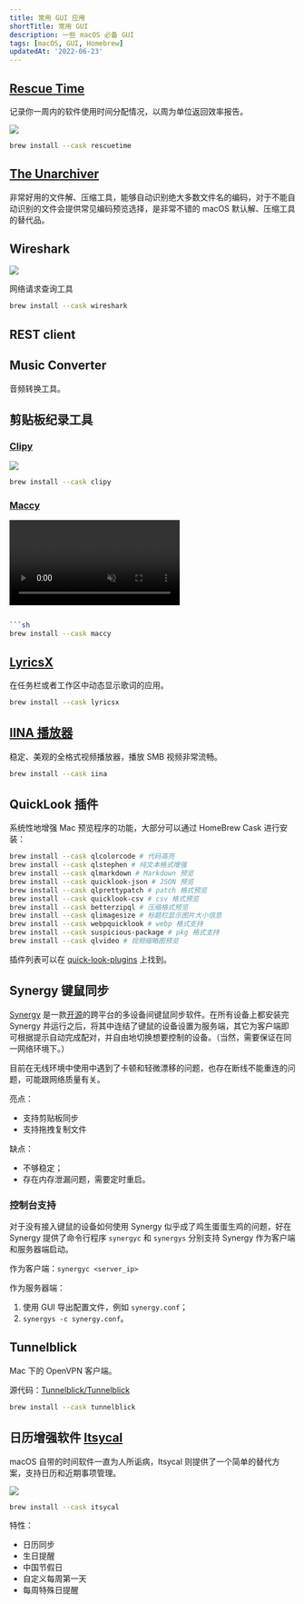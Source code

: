 ```yaml
---
title: 常用 GUI 应用
shortTitle: 常用 GUI
description: 一些 macOS 必备 GUI
tags: [macOS, GUI, Homebrew]
updatedAt: '2022-06-23'
---
```


## [Rescue Time](https://www.rescuetime.com/)

记录你一周内的软件使用时间分配情况，以周为单位返回效率报告。

![](https://www.rescuetime.com/images/imac.png)

```sh
brew install --cask rescuetime
```

## [The Unarchiver](https://itunes.apple.com/app/the-unarchiver/id425424353)

非常好用的文件解、压缩工具，能够自动识别绝大多数文件名的编码，对于不能自动识别的文件会提供常见编码预览选择，是非常不错的 macOS 默认解、压缩工具的替代品。

## Wireshark

![](https://www.wireshark.org/docs/wsug_html_chunked/wsug_graphics/ws-main.png)

网络请求查询工具

```sh
brew install --cask wireshark
```

## REST client

## Music Converter

音频转换工具。

## 剪贴板纪录工具

### [Clipy](https://github.com/Clipy/Clipy)

![](https://camo.githubusercontent.com/31f607d2a5e474e8eae4fa4f8bf3a301339900534b6f63bd5e3f52a3c9d0517c/687474703a2f2f636c6970792d6170702e636f6d2f696d672f73637265656e73686f74312e706e67)

```sh
brew install --cask clipy
```

### [Maccy](https://maccy.app/)

<video
  src="https://maccy.app/img/maccy/Demo.webm"
  autoPlay
  loop
  muted
  playsInline
/>

````sh

```sh
brew install --cask maccy
````

## [LyricsX](https://github.com/ddddxxx/LyricsX)

在任务栏或者工作区中动态显示歌词的应用。

```sh
brew install --cask lyricsx
```

## [IINA 播放器](https://iina.io/)

稳定、美观的全格式视频播放器，播放 SMB 视频非常流畅。

```sh
brew install --cask iina
```

## QuickLook 插件

系统性地增强 Mac 预览程序的功能，大部分可以通过 HomeBrew Cask 进行安装：

```sh
brew install --cask qlcolorcode # 代码高亮
brew install --cask qlstephen # 纯文本格式增强
brew install --cask qlmarkdown # Markdown 预览
brew install --cask quicklook-json # JSON 预览
brew install --cask qlprettypatch # patch 格式预览
brew install --cask quicklook-csv # csv 格式预览
brew install --cask betterzipql # 压缩格式预览
brew install --cask qlimagesize # 标题栏显示图片大小信息
brew install --cask webpquicklook # webp 格式支持
brew install --cask suspicious-package # pkg 格式支持
brew install --cask qlvideo # 视频缩略图预览
```

插件列表可以在 [quick-look-plugins](https://github.com/sindresorhus/quick-look-plugins)
上找到。

## Synergy 键鼠同步

[Synergy](https://symless.com/synergy/) 是一款[开源](https://github.com/symless/synergy)的跨平台的多设备间键鼠同步软件。在所有设备上都安装完 Synergy 并运行之后，将其中连结了键鼠的设备设置为服务端，其它为客户端即可根据提示自动完成配对，并自由地切换想要控制的设备。（当然，需要保证在同一网络环境下。）

目前在无线环境中使用中遇到了卡顿和轻微漂移的问题，也存在断线不能重连的问题，可能跟网络质量有关。

亮点：

- 支持剪贴板同步
- 支持拖拽复制文件

缺点：

- 不够稳定；
- 存在内存泄漏问题，需要定时重启。

### 控制台支持

对于没有接入键鼠的设备如何使用 Synergy 似乎成了鸡生蛋蛋生鸡的问题，好在 Synergy 提供了命令行程序 `synergyc` 和 `synergys` 分别支持 Synergy 作为客户端和服务器端启动。

作为客户端：`synergyc <server_ip>`

作为服务器端：

1. 使用 GUI 导出配置文件，例如 `synergy.conf`；
2. `synergys -c synergy.conf`。

## Tunnelblick

Mac 下的 OpenVPN 客户端。

源代码：[Tunnelblick/Tunnelblick](https://github.com/Tunnelblick/Tunnelblick/)

```sh
brew install --cask tunnelblick
```

## 日历增强软件 [Itsycal](https://www.mowglii.com/itsycal/)

macOS 自带的时间软件一直为人所诟病，Itsycal 则提供了一个简单的替代方案，支持日历和近期事项管理。

![](https://www.mowglii.com/itsycal/itsycalbanner2.png)

```sh
brew install --cask itsycal
```

特性：

- 日历同步
- 生日提醒
- 中国节假日
- 自定义每周第一天
- 每周特殊日提醒
